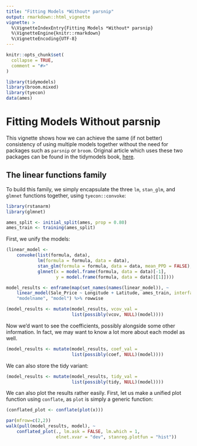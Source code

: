 ```yaml
---
title: "Fitting Models *Without* parsnip"
output: rmarkdown::html_vignette
vignette: >
  %\VignetteIndexEntry{Fitting Models *Without* parsnip}
  %\VignetteEngine{knitr::rmarkdown}
  %\VignetteEncoding{UTF-8}
---
```


```r
knitr::opts_chunk$set(
  collapse = TRUE,
  comment = "#>"
)
```

```r
library(tidymodels)
library(broom.mixed)
library(tyecon)
data(ames)
```

# Fitting Models Without parsnip

This vignette shows how we can achieve the same (if not better) consistency of using multiple models together without the need for packages such as `parsnip` or `broom`. Original article which uses these two packages can be found in the tidymodels book, [here](https://www.tmwr.org/models.html).

## The linear functions family

To build this family, we simply encapsulate the three `lm`, `stan_glm`, and `glmnet` functions together, using `tyecon::convoke`:

```r
library(rstanarm)
library(glmnet)
```

```r
ames_split <- initial_split(ames, prop = 0.80)
ames_train <- training(ames_split)
```

First, we unify the models: 

```r
(linear_model <-
    convoke(list(formula, data),
            lm(formula = formula, data = data),
            stan_glm(formula = formula, data = data, mean_PPD = FALSE),
            glmnet(x = model.frame(formula, data = data)[-1],
                   y = model.frame(formula, data = data)[[1]])))
```

```r
model_results <- enframe(map(set_names(names(linear_model)), ~
    linear_model(Sale_Price ~ Longitude + Latitude, ames_train, interface = .)),
    "modelname", "model") %>% rowwise
```

```r
(model_results <- mutate(model_results, vcov_val =
                         list(possibly(vcov, NULL)(model))))
```

Now we'd want to see the coefficients, possibly alongside some other information. In fact, we may want to know a lot more about each model as well.

```r
(model_results <- mutate(model_results, coef_val =
                         list(possibly(coef, NULL)(model))))
```

We can also store the tidy variant:

```r
(model_results <- mutate(model_results, tidy_val =
                         list(possibly(tidy, NULL)(model))))
```

We can also plot the results rather easily. First, let us make a unified plot function using `conflate`, as `plot` is simply a generic function:

```r
(conflated_plot <- conflate(plot(x)))
```


```r
par(mfrow=c(2,2))
walk(pull(model_results, model), ~
    conflated_plot(., lm.ask = FALSE, lm.which = 1,
                   elnet.xvar = "dev", stanreg.plotfun = "hist"))
```

